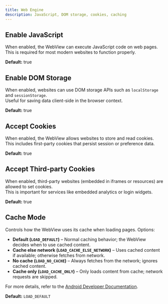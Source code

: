 ```yaml
---
title: Web Engine
description: JavaScript, DOM storage, cookies, caching
---
```



## Enable JavaScript

When enabled, the WebView can execute JavaScript code on web pages.  
This is required for most modern websites to function properly.  

**Default:** true

## Enable DOM Storage

When enabled, websites can use DOM storage APIs such as `localStorage` and `sessionStorage`.  
Useful for saving data client-side in the browser context.

**Default:** true

## Accept Cookies

When enabled, the WebView allows websites to store and read cookies.  
This includes first-party cookies that persist session or preference data.

**Default:** true

## Accept Third-party Cookies

When enabled, third-party websites (embedded in iframes or resources) are allowed to set cookies.  
This is important for services like embedded analytics or login widgets.

**Default:** true

## Cache Mode

Controls how the WebView uses its cache when loading pages. Options:

- **Default (`LOAD_DEFAULT`)** – Normal caching behavior; the WebView decides when to use cached content.  
- **Cache else network (`LOAD_CACHE_ELSE_NETWORK`)** – Uses cached content if available; otherwise fetches from network.  
- **No cache (`LOAD_NO_CACHE`)** – Always fetches from the network; ignores cached content.  
- **Cache only (`LOAD_CACHE_ONLY`)** – Only loads content from cache; network requests are skipped.  

For more details, refer to the [Android Developer Documentation](https://developer.android.com/reference/android/webkit/WebSettings#LOAD_CACHE_ELSE_NETWORK).

**Default:** `LOAD_DEFAULT`

